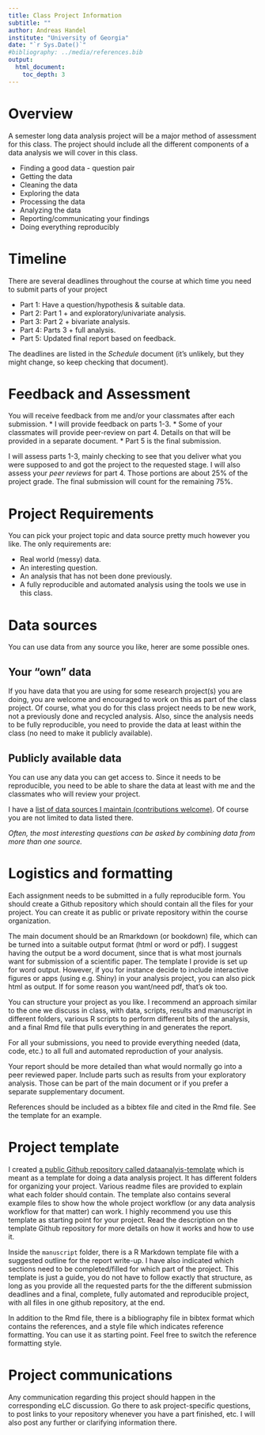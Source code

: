 ---
title: Class Project Information 
subtitle: ""
author: Andreas Handel
institute: "University of Georgia"
date: "`r Sys.Date()`"
#bibliography: ../media/references.bib
output: 
  html_document:
    toc_depth: 3
---

# Overview
A semester long data analysis project will be a major method of assessment for this class. The project should include all the different components of a data analysis we will cover in this class.

* Finding a good data - question pair
* Getting the data
* Cleaning the data
* Exploring the data
* Processing the data
* Analyzing the data
* Reporting/communicating your findings
* Doing everything reproducibly


# Timeline
There are several deadlines throughout the course at which time you need to submit parts of your project

* Part 1: Have a question/hypothesis & suitable data. 
* Part 2: Part 1 + and exploratory/univariate analysis. 
* Part 3: Part 2 + bivariate analysis.
* Part 4: Parts 3 + full analysis.
* Part 5: Updated final report based on feedback.

The deadlines are listed in the _Schedule_ document (it's unlikely, but they might change, so keep checking that document).



# Feedback and Assessment
You will receive feedback from me and/or your classmates after each submission. 
* I will provide feedback on parts 1-3. 
* Some of your classmates will provide peer-review on part 4. Details on that will be provided in a separate document.
* Part 5 is the final submission. 

I will assess parts 1-3, mainly checking to see that you deliver what you were supposed to and got the project to the requested stage. I will also assess your _peer reviews_ for part 4. Those portions are about 25% of the project grade. The final submission will count for the remaining 75%. 


# Project Requirements
You can pick your project topic and data source pretty much however you like. The only requirements are:

* Real world (messy) data.
* An interesting question.
* An analysis that has not been done previously.
* A fully reproducible and automated analysis using the tools we use in this class.

# Data sources
You can use data from any source you like, herer are some possible ones.

## Your "own" data
If you have data that you are using for some research project(s) you are doing, you are welcome and encouraged to work on this as part of the class project. Of course, what you do for this class project needs to be new work, not a previously done and recycled analysis. Also, since the analysis needs to be fully reproducible, you need to provide the data at least within the class (no need to make it publicly available).

## Publicly available data
You can use any data you can get access to. Since it needs to be reproducible, you need to be able to share the data at least with me and the classmates who will review your project.

I have a [list of data sources I maintain (contributions welcome)](https://github.com/ahgroup/research-and-teaching-resource-lists/blob/master/Data_Resources.md). Of course you are not limited to data listed there.

_Often, the most interesting questions can be asked by combining data from more than one source._


# Logistics and formatting
Each assignment needs to be submitted in a fully reproducible form. You should create a Github repository which should contain all the files for your project. You can create it as public or private repository within the course organization.

The main document should be an Rmarkdown (or bookdown) file, which can be turned into a suitable output format (html or word or pdf). I suggest having the output be a word document, since that is what most journals want for submission of a scientific paper. The template I provide is set up for word output. However, if you for instance decide to include interactive figures or apps (using e.g. Shiny) in your analysis project, you can also pick html as output. If for some reason you want/need pdf, that's ok too.

You can structure your project as you like. I recommend an approach similar to the one we discuss in class, with data, scripts, results and manuscript in different folders, various R scripts to perform different bits of the analysis, and a final Rmd file that pulls everything in and generates the report.

For all your submissions, you need to provide everything needed (data, code, etc.) to all full and automated reproduction of your analysis.

Your report should be more detailed than what would normally go into a peer reviewed paper. Include parts such as results from your exploratory analysis. Those can be part of the main document or if you prefer a separate supplementary document.

References should be included as a bibtex file and cited in the Rmd file. See the template for an example.

# Project template

I created [a public Github repository called dataanalyis-template](https://github.com/andreashandel/dataanalysis-template) which is meant as a template for doing a data analysis project. It has different folders for organizing your project. Various readme files are provided to explain what each folder should contain. The template also contains several example files to show how the whole project workflow (or any data analysis workflow for that matter) can work. I highly recommend you use this template as starting point for your project. Read the description on the template Github repository for more details on how it works and how to use it.

Inside the `manuscript` folder, there is a R Markdown template file with a suggested outline for the report write-up. I have also indicated which sections need to be completed/filled for which part of the project. This template is just a guide, you do not have to follow exactly that structure, as long as you provide all the requested parts for the the different submission deadlines and a final, complete, fully automated and reproducible project, with all files in one github repository, at the end.

In addition to the Rmd file, there is a bibliography file in bibtex format which contains the references, and a style file which indicates reference formatting. You can use it as starting point. Feel free to switch the reference formatting style.


# Project communications 
Any communication regarding this project should happen in the corresponding eLC discussion. Go there to ask project-specific questions, to post links to your repository whenever you have a part finished, etc. I will also post any further or clarifying information there.

